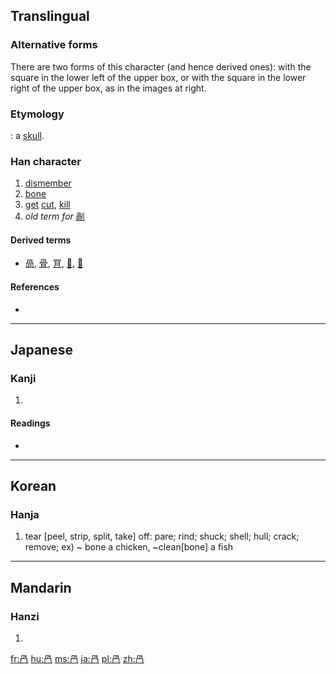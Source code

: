 {{also|叧}}
==Translingual==
{{Han stroke|[[File:骨-order.gif|100px]]<br/>Box on right (Traditional Chinese and Japanese kanji)}}
{{Han stroke|[[File:骨-aorder.gif|100px]]<br/>Box on left (Simplified Chinese)}}

===Alternative forms===
There are two forms of this character (and hence derived ones): with the square in the lower left of the upper box, or with the square in the lower right of the upper box, as in the images at right.

===Etymology===
{{liushu|p}}: a [[skull]].

===Han character===
{{Han char|rn=13|rad=冂|as=04|sn=6|four=|canj=月弓月 (BNB)}}

# [[dismember]]
# [[bone]]
# [[get]] [[cut]], [[kill]]
# ''old term for'' [[剮]]

====Derived terms====
* [[咼]], [[骨]], [[肎]], [[𠛰]], [[𠕩]]

====References====
* {{Han ref|kx=0129.090|dkj=01525|dj=0290.050|hdz=10100.050|uh=518E|ud=20878}}

----

==Japanese==

===Kanji===
{{ja-kanji|grade=|rs=冂04}}

# {{defn|lang=ja|sort=冂04}}

====Readings====
* {{ja-readings|on=[[か]] (ka), [[け]] (ke)|kun=[[わける]] (wakeru)}}

----

==Korean==

===Hanja===
{{ko-hanja|hangeul=과|rv=gwa|mr=kwa}}

# tear [peel, strip, split, take] off: pare; rind; shuck; shell; hull; crack; remove; ex) ~ bone a chicken, ~clean[bone] a fish 
----

==Mandarin==

===Hanzi===
{{cmn-hanzi|pin=[[guǎ]] ([[gua3]])|wg=kua<sup>3</sup>}}

# {{defn|lang=cmn|sort=冂04}}

[[fr:冎]]
[[hu:冎]]
[[ms:冎]]
[[ja:冎]]
[[pl:冎]]
[[zh:冎]]